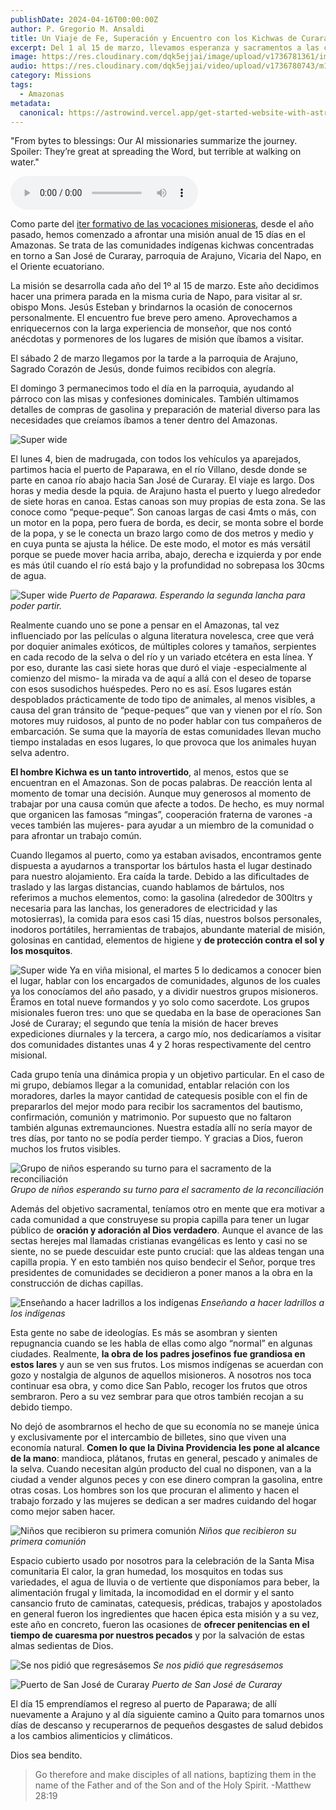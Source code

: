 ```yaml
---
publishDate: 2024-04-16T00:00:00Z
author: P. Gregorio M. Ansaldi
title: Un Viaje de Fe, Superación y Encuentro con los Kichwas de Curaray
excerpt: Del 1 al 15 de marzo, llevamos esperanza y sacramentos a las comunidades kichwas del Amazonas, viviendo un viaje misionero de catequesis, construcción de capillas y encuentros culturales, testimoniando el amor de Dios en la selva ecuatoriana.
image: https://res.cloudinary.com/dqk5ejjai/image/upload/v1736781361/image6_rh1pfy.png
audio: https://res.cloudinary.com/dqk5ejjai/video/upload/v1736780743/m1_es_r5k3gr.wav
category: Missions
tags:
  - Amazonas
metadata:
  canonical: https://astrowind.vercel.app/get-started-website-with-astro-tailwind-css
---
```



<section class="audio-section">
  <p class="audio-description">
    "From bytes to blessings: Our AI missionaries summarize the journey. Spoiler: They’re great at spreading the Word, but terrible at walking on water."
  </p>
  <audio controls>
    <source src={frontmatter.audio} type="audio/mpeg" />
    Your browser does not support the audio element.
  </audio>
</section>



Como parte del [iter formativo de las vocaciones misioneras](https://), desde el año pasado, hemos comenzado a afrontar una misión anual de 15 dı́as en el Amazonas. Se trata de las comunidades indı́genas kichwas concentradas en torno a San José de Curaray, parroquia de Arajuno, Vicaria del Napo, en el Oriente ecuatoriano.

La misión se desarrolla cada año del 1º al 15 de marzo. Este año decidimos hacer una primera parada en la misma curia de Napo, para visitar al sr. obispo Mons. Jesús Esteban y brindarnos la ocasión de conocernos personalmente. El encuentro fue breve pero ameno. Aprovechamos a enriquecernos con la larga experiencia de monseñor, que nos contó anécdotas y pormenores de los lugares de misión que ı́bamos a visitar.

El sábado 2 de marzo llegamos por la tarde a la parroquia de Arajuno, Sagrado Corazón de Jesús, donde fuimos recibidos con alegría.

El domingo 3 permanecimos todo el día en la parroquia, ayudando al párroco con las misas y confesiones dominicales. También ultimamos detalles de compras de gasolina y preparación de material diverso para las necesidades que creı́amos ı́bamos a tener dentro del Amazonas.

![Super wide](https://res.cloudinary.com/dqk5ejjai/image/upload/v1736551704/image8_in56zq.png)

El lunes 4, bien de madrugada, con todos los vehı́culos ya aparejados, partimos hacia el puerto de Paparawa, en el rı́o Villano, desde donde se parte en canoa rı́o abajo hacia San José de Curaray. El viaje es largo. Dos horas y media desde la pquia. de Arajuno hasta el puerto y luego alrededor de siete horas en canoa. Estas canoas son muy propias de esta zona. Se las conoce como “peque-peque”. Son canoas largas de casi 4mts o más, con un motor en la popa, pero fuera de borda, es decir, se monta sobre el borde de la popa, y se le conecta un brazo largo como de dos metros y medio y en cuya punta se ajusta la hélice. De este modo, el motor es más versátil porque se puede mover hacia arriba, abajo, derecha e izquierda y por ende es más útil cuando el rı́o está bajo y la profundidad no sobrepasa los 30cms de agua.

![Super wide](https://res.cloudinary.com/dqk5ejjai/image/upload/v1736551592/image7_v35mab.png) *Puerto de Paparawa. Esperando la segunda lancha para poder partir.*

Realmente cuando uno se pone a pensar en el Amazonas, tal vez influenciado por las pelı́culas o alguna literatura novelesca, cree que verá por doquier animales exóticos, de múltiples colores y tamaños, serpientes en cada recodo de la selva o del rı́o y un variado etcétera en esta lı́nea. Y por eso, durante las casi siete horas que duró el viaje -especialmente al comienzo del mismo- la mirada va de aquı́ a allá con el deseo de toparse con esos susodichos huéspedes. Pero no es ası́. Esos lugares están despoblados prácticamente de todo tipo de animales, al menos visibles, a causa del gran tránsito de “peque-peques” que van y vienen por el rı́o. Son motores muy ruidosos, al punto de no poder hablar con tus compañeros de embarcación. Se suma que la mayorı́a de estas comunidades llevan mucho tiempo instaladas en esos lugares, lo que provoca que los animales huyan selva adentro.

**El hombre Kichwa es un tanto introvertido**, al menos, estos que se encuentran en el Amazonas. Son de pocas palabras. De reacción lenta al momento de tomar una decisión. Aunque muy generosos al momento de trabajar por una causa común que afecte a todos. De hecho, es muy normal que organicen las famosas “mingas”, cooperación fraterna de varones -a veces también las mujeres- para ayudar a un miembro de la comunidad o para afrontar un trabajo común.

Cuando llegamos al puerto, como ya estaban avisados, encontramos gente dispuesta a ayudarnos a transportar los bártulos hasta el lugar destinado para nuestro alojamiento. Era caı́da la tarde. Debido a las dificultades de traslado y las largas distancias, cuando hablamos de bártulos, nos referimos a muchos elementos, como: la gasolina (alrededor de 300ltrs y necesaria para las lanchas, los generadores de electricidad y las motosierras), la comida para esos casi 15 dı́as, nuestros bolsos personales, inodoros portátiles, herramientas de trabajos, abundante material de misión, golosinas en cantidad, elementos de higiene y **de protección contra el sol y los mosquitos**. 

![Super wide](https://res.cloudinary.com/dqk5ejjai/image/upload/v1736551599/image10_hwv53u.png)
Ya en viña misional, el martes 5 lo dedicamos a conocer bien el lugar, hablar con los encargados de comunidades, algunos de los cuales ya los conocíamos del año pasado, y a dividir nuestros grupos misioneros. Éramos en total nueve formandos y yo solo como sacerdote. Los grupos misionales fueron tres: uno que se quedaba en la base de operaciones San José de Curaray; el segundo que tenı́a la misión de hacer breves expediciones diurnales y la tercera, a cargo mı́o, nos dedicarı́amos a visitar dos comunidades distantes unas 4 y 2 horas respectivamente del centro misional.

Cada grupo tenía una dinámica propia y un objetivo particular. En el caso de mi grupo, debı́amos llegar a la comunidad, entablar relación con los moradores, darles la mayor cantidad de catequesis posible con el fin de prepararlos del mejor modo para recibir los sacramentos del bautismo, confirmación, comunión y matrimonio. Por supuesto que no faltaron también algunas extremaunciones. Nuestra estadı́a allı́ no serı́a mayor de tres dı́as, por tanto no se podı́a perder tiempo. Y gracias a Dios, fueron muchos los frutos visibles.

![Grupo de niños esperando su turno para el sacramento de la reconciliación](https://res.cloudinary.com/dqk5ejjai/image/upload/v1736551707/image9_bn4szv.png) *Grupo de niños esperando su turno para el sacramento de la reconciliación*

Además del objetivo sacramental, tenı́amos otro en mente que era motivar a cada comunidad a que construyese su propia capilla para tener un lugar público de **oración y adoración al Dios verdadero**. Aunque el avance de las sectas herejes mal llamadas cristianas evangélicas es lento y casi no se siente, no se puede descuidar este punto crucial: que las aldeas tengan una capilla propia. Y en esto también nos quiso bendecir el Señor, porque tres presidentes de comunidades se decidieron a poner manos a la obra en la construcción de dichas capillas.

![Enseñando a hacer ladrillos a los indígenas](https://res.cloudinary.com/dqk5ejjai/image/upload/v1736551699/image2_r65urd.png) *Enseñando a hacer ladrillos a los indígenas*

Esta gente no sabe de ideologı́as. Es más se asombran y sienten repugnancia cuando se les habla de ellas como algo “normal” en algunas ciudades. Realmente, **la obra de los padres josefinos fue grandiosa en estos lares** y aun se ven sus frutos. Los mismos indı́genas se acuerdan con gozo y nostalgia de algunos de aquellos misioneros. A nosotros nos toca continuar esa obra, y como dice San Pablo, recoger los frutos que otros sembraron. Pero a su vez sembrar para que otros también recojan a su debido tiempo.

No dejó de asombrarnos el hecho de que su economía no se maneje única y exclusivamente por el intercambio de billetes, sino que viven una economía natural. **Comen lo que la Divina Providencia les pone al alcance de la mano**: mandioca, plátanos, frutas en general, pescado y animales de la selva. Cuando necesitan algún producto del cual no disponen, van a la ciudad a vender algunos peces y con ese dinero compran la gasolina, entre otras cosas. Los hombres son los que procuran el alimento y hacen el trabajo forzado y las mujeres se dedican a ser madres cuidando del hogar como mejor saben hacer.

![Niños que recibieron su primera comunión](https://res.cloudinary.com/dqk5ejjai/image/upload/v1736551591/image4_jqrr76.png) *Niños que recibieron su primera comunión*

Espacio cubierto usado por nosotros para la celebración de la Santa Misa comunitaria
El calor, la gran humedad, los mosquitos en todas sus variedades, el agua de lluvia o de vertiente que disponı́amos para beber, la alimentación frugal y limitada, la incomodidad en el dormir y el santo cansancio fruto de caminatas, catequesis, prédicas, trabajos y apostolados en general fueron los ingredientes que hacen épica esta misión y a su vez, este año en concreto, fueron las ocasiones de **ofrecer penitencias en el tiempo de cuaresma por nuestros pecados** y por la salvación de estas almas sedientas de Dios.

![Se nos pidió que regresásemos](https://res.cloudinary.com/dqk5ejjai/image/upload/v1736551591/image3_rdnsjb.png) *Se nos pidió que regresásemos*
 
![Puerto de San José de Curaray](https://res.cloudinary.com/dqk5ejjai/image/upload/v1736551591/image5_il52j4.png) *Puerto de San José de Curaray*

El dı́a 15 emprendı́amos el regreso al puerto de Paparawa; de allı́ nuevamente a Arajuno y al dı́a siguiente camino a Quito para tomarnos unos dı́as de descanso y recuperarnos de pequeños desgastes de salud debidos a los cambios alimenticios y climáticos.

Dios sea bendito.

> Go therefore and make disciples of all nations, baptizing them in the name of the Father and of the Son and of the Holy Spirit.    -Matthew 28:19
<br/>
<YouTube id="bWSQ-VmigDc" />
<br/>
